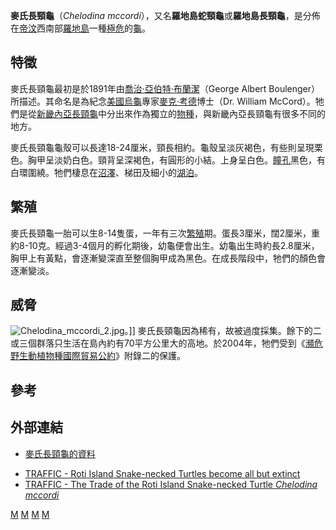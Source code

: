 {{Speciesbox
| genus = Chelodina
| species = mccordi
| status = CR
| status_system = iucn2.3
| status_ref = <ref name=IUCN>{{IUCN2009|assessors=Tortoise & Freshwater Turtle Specialist Group|year=2012|title=Chelodina mccordi|id=4606|downloaded=2012-10-17}}</ref>
| image = Chelodina mccordi - Karlsruhe Zoo 01.jpg
| authority = [[Anders_Rhodin|Rhodin]], 1994
| synonyms = 
*''Chelodina mccordi'' <small>Rhodin, 1994</small>
*''Chelodina timorensis'' <small>McCord et al., 2007</small>
| synonyms_ref=<ref name="crm5">Peter Paul van Dijk, John B. Iverson, H. Bradley Shaffer, Roger Bour, and Anders G.J. Rhodin. 2012. Turtles of the World, 2012 Update: Annotated Checklist of Taxonomy, Synonymy, Distribution, and Conservation Status. ''Chelonian Research Monographs'' No. 5, pp. 000.243–000.328.</ref><ref name="gt10">Georges, A. & Thomson, S. 2010. [http://www.mapress.com/zootaxa/2010/f/zt02496p037.pdf Diversity of Australasian freshwater turtles, with an annotated synonymy and keys to species.] Zootaxa  2496: 1–37.</ref>
}}
'''麥氏長頸龜'''（''Chelodina mccordi''），又名'''羅地島蛇頸龜'''或'''羅地島長頸龜'''，是分佈在[[帝汶|帝汶]]西南部[[羅地島|羅地島]]一種[[極危|極危]]的[[龜|龜]]。

== 特徵 ==
麥氏長頸龜最初是於1891年由[[喬治·亞伯特·布蘭潔|喬治·亞伯特·布蘭潔]]（George Albert Boulenger）所描述。其命名是為紀念[[美國|美國]][[烏龜|烏龜]]專家[[麥克·考德|麥克·考德]]博士（Dr. William McCord）。牠們是從[[新畿內亞長頸龜|新畿內亞長頸龜]]中分出來作為獨立的[[物種|物種]]，與新畿內亞長頸龜有很多不同的地方。

麥氏長頸龜龜殼可以長達18-24厘米，頸長相約。龜殼呈淡灰褐色，有些則呈現栗色。胸甲呈淡奶白色。頸背呈深褐色，有圓形的小結。上身呈白色。[[瞳孔|瞳孔]]黑色，有白環圍繞。牠們棲息在[[沼澤|沼澤]]、梯田及細小的[[湖泊|湖泊]]。

== 繁殖 ==
麥氏長頸龜一胎可以生8-14隻蛋，一年有三次[[繁殖|繁殖]]期。蛋長3厘米，闊2厘米，重約8-10克。經過3-4個月的孵化期後，幼龜便會出生。幼龜出生時約長2.8厘米，胸甲上有黃點，會逐漸變深直至整個胸甲成為黑色。在成長階段中，牠們的顏色會逐漸變淡。

== 威脅 ==
[[File:Chelodina_mccordi_2.jpg|thumb]]。]]
麥氏長頸龜因為稀有，故被過度採集。餘下的二或三個群落只生活在島內約有70平方公里大的高地。於2004年，牠們受到《[[瀕危野生動植物種國際貿易公約|瀕危野生動植物種國際貿易公約]]》附錄二的保護。

== 參考 ==
{{reflist}}

== 外部連結 ==
* {{en}}[http://www.chelodina.com/6.htm 麥氏長頸龜的資料]{{Wayback|url=http://www.chelodina.com/6.htm |date=20081006154805 }}
* [https://web.archive.org/web/20060717220807/http://www.traffic.org/news/press-releases/Roti_island.html TRAFFIC - Roti Island Snake-necked Turtles become all but extinct]
* [https://web.archive.org/web/20060717221237/http://www.traffic.org/news/press-releases/TRAFFIC_RotiIslandreport2006.pdf TRAFFIC - The Trade of the Roti Island Snake-necked Turtle ''Chelodina mccordi'']

{{Taxonbar}}

[[Category:1994年描述的动物|M]]
[[Category:蛇頸龜科|M]]
[[Category:小长颈龟属|M]]
[[Category:印尼動物|M]]